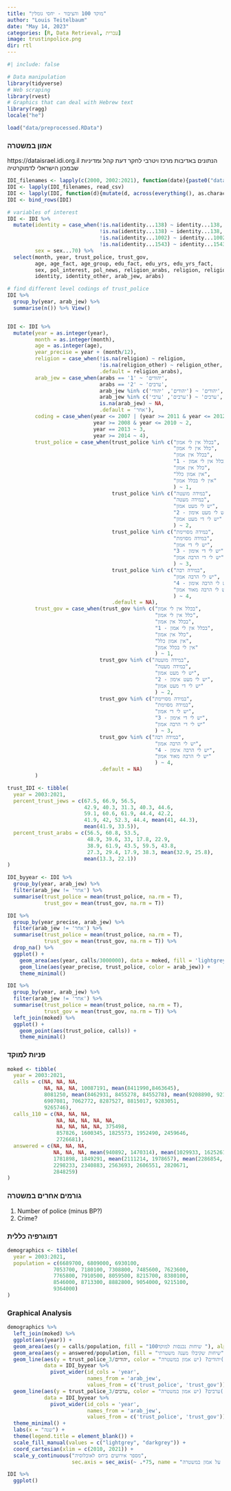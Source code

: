 ```yaml
---
title: "מוקד 100 והציבור - יחסי גומלין"
author: "Louis Teitelbaum"
date: "May 14, 2023"
categories: [R, Data Retrieval, עברית]
image: trustinpolice.png
dir: rtl
---
```


```r
#| include: false

# Data manipulation
library(tidyverse)
# Web scraping
library(rvest)
# Graphics that can deal with Hebrew text
library(ragg)
locale("he")

load("data/preprocessed.RData")
```

### אמון במשטרה

https://dataisrael.idi.org.il הנתונים באדיבות מרכז ויטרבי לחקר דעת קהל ומדיניות שבמכון הישראלי לדמוקרטיה

```r
IDI_filenames <- lapply(c(2000, 2002:2021), function(date){paste0("data/IDI_", date, ".csv")})
IDI <- lapply(IDI_filenames, read_csv)
IDI <- lapply(IDI, function(d){mutate(d, across(everything(), as.character))})
IDI <- bind_rows(IDI)

# variables of interest
IDI <- IDI %>% 
  mutate(identity = case_when(!is.na(identity...138) ~ identity...138, 
                              !is.na(identity...138) ~ identity...138, 
                              !is.na(identity...1002) ~ identity...1002, 
                              !is.na(identity...1543) ~ identity...1543),
         sex = sex...70) %>% 
  select(month, year, trust_police, trust_gov, 
         age, age_fact, age_group, edu_fact, edu_yrs, edu_yrs_fact,
         sex, pol_interest, pol_news, religion_arabs, religion, religion_other,
         identity, identity_other, arab_jew, arabs)

# find different level codings of trust_police
IDI %>% 
  group_by(year, arab_jew) %>% 
  summarise(n()) %>% View()


IDI <- IDI %>% 
  mutate(year = as.integer(year),
         month = as.integer(month),
         age = as.integer(age),
         year_precise = year + (month/12),
         religion = case_when(!is.na(religion) ~ religion, 
                              !is.na(religion_other) ~ religion_other, 
                              .default = religion_arabs),
         arab_jew = case_when(arabs == '1' ~ 'יהודים',
                              arabs == '2' ~ 'ערבים',
                              arab_jew %in% c('יהודים', 'יהודי') ~ 'יהודים',
                              arab_jew %in% c('ערבים', 'ערבי') ~ 'ערבים',
                              is.na(arab_jew) ~ NA,
                              .default = 'אחר'),
         coding = case_when(year <= 2007 | (year >= 2011 & year <= 2012) ~ 1,
                            year >= 2008 & year <= 2010 ~ 2,
                            year == 2013 ~ 3,
                            year >= 2014 ~ 4),
         trust_police = case_when(trust_police %in% c("בכלל אין לי אמון",
                                                      "כלל אין לי אמון",
                                                      "בכלל אין אמון",
                                                      "1 - בכלל אין לי אמון",
                                                      "כלל אין אמון",
                                                      "אין אמון כלל",
                                                      "אין לי בכלל אמון"
                                                      ) ~ 1,
                                  trust_police %in% c("במידה מועטה",
                                                      "במידה מעטה",
                                                      "יש לי מעט אמון",
                                                      "2 - יש לי מעט אימון",
                                                      "יש לי די מעט אמון"
                                                      ) ~ 2,
                                  trust_police %in% c("במידה מסויימת",
                                                      "במידה מסוימת",
                                                      "יש לי די אמון",
                                                      "3 - יש לי די אימון",
                                                      "יש לי די הרבה אמון"
                                                      ) ~ 3,
                                  trust_police %in% c("במידה רבה",
                                                      "יש לי הרבה אמון",
                                                      "4 - יש לי הרבה אימון",
                                                      "יש לי הרבה מאוד אמון"
                                                      ) ~ 4,
                                  .default = NA),
         trust_gov = case_when(trust_gov %in% c("בכלל אין לי אמון",
                                                "כלל אין לי אמון",
                                                "בכלל אין אמון",
                                                "1 - בכלל אין לי אמון",
                                                "כלל אין אמון",
                                                "אין אמון כלל",
                                                "אין לי בכלל אמון"
                                                ) ~ 1,
                              trust_gov %in% c("במידה מועטה",
                                                "במידה מעטה",
                                                "יש לי מעט אמון",
                                                "2 - יש לי מעט אימון",
                                                "יש לי די מעט אמון"
                                                ) ~ 2,
                              trust_gov %in% c("במידה מסויימת",
                                                "במידה מסוימת",
                                                "יש לי די אמון",
                                                "3 - יש לי די אימון",
                                                "יש לי די הרבה אמון"
                                                ) ~ 3,
                              trust_gov %in% c("במידה רבה",
                                                "יש לי הרבה אמון",
                                                "4 - יש לי הרבה אימון",
                                                "יש לי הרבה מאוד אמון"
                                                ) ~ 4,
                              .default = NA)
         )

trust_IDI <- tibble(
  year = 2003:2021,
  percent_trust_jews = c(67.5, 66.9, 56.5,
                         42.9, 40.3, 31.3, 40.3, 44.6, 
                         59.1, 60.6, 61.9, 44.4, 42.2, 
                         41.9, 42, 52.3, 44.4, mean(41, 44.3),
                         mean(41.9, 33.5)),
  percent_trust_arabs = c(56.5, 60.8, 53.5,
                          48.9, 39.6, 33, 17.8, 22.9, 
                          38.9, 61.9, 43.5, 59.5, 43.8, 
                          27.3, 29.4, 17.9, 38.3, mean(32.9, 25.8),
                         mean(13.3, 22.1))
)

IDI_byyear <- IDI %>% 
  group_by(year, arab_jew) %>% 
  filter(arab_jew != 'אחר') %>% 
  summarise(trust_police = mean(trust_police, na.rm = T),
            trust_gov = mean(trust_gov, na.rm = T))

IDI %>% 
  group_by(year_precise, arab_jew) %>% 
  filter(arab_jew != 'אחר') %>% 
  summarise(trust_police = mean(trust_police, na.rm = T),
            trust_gov = mean(trust_gov, na.rm = T)) %>% 
  drop_na() %>% 
  ggplot() +
    geom_area(aes(year, calls/3000000), data = moked, fill = 'lightgrey') +
    geom_line(aes(year_precise, trust_police, color = arab_jew)) +
    theme_minimal()

IDI %>% 
  group_by(year, arab_jew) %>% 
  filter(arab_jew != 'אחר') %>% 
  summarise(trust_police = mean(trust_police, na.rm = T),
            trust_gov = mean(trust_gov, na.rm = T)) %>% 
  left_join(moked) %>% 
  ggplot() +
    geom_point(aes(trust_police, calls)) +
    theme_minimal()

```

### פניות למוקד

```r
moked <- tibble(
  year = 2003:2021,
  calls = c(NA, NA, NA,
            NA, NA, NA, 10087191, mean(8411990,8463645),
            8081250, mean(8462931, 8455278, 8455278), mean(9208890, 9218107, 9215914), mean(8230516, 8228476), 7452941,
            6907081, 7062772, 8287527, 8815017, 9283051,
            9265746),
  calls_110 = c(NA, NA, NA,
                NA, NA, NA, NA, NA,
                NA, NA, NA, NA, 375498,
                857826, 1600345, 1825573, 1952490, 2459646,
                2726681),
  answered = c(NA, NA, NA,
               NA, NA, NA, mean(940892, 1470314), mean(1029933, 1625261),
               1781898, 1849291, mean(2111214, 1978657), mean(2286854, 2072764), mean(2153435, 2165956),
               2298233, 2340883, 2563693, 2606551, 2820671,
               2848259)
)
```

### גורמים אחרים במשטרה

1.  Number of police (minus BP?)
2.  Crime?

### דמוגרפיה כללית

```r
demographics <- tibble(
  year = 2003:2021,
  population = c(6689700, 6809000, 6930100,
               7053700, 7180100, 7308800, 7485600, 7623600, 
               7765800, 7910500, 8059500, 8215700, 8380100, 
               8546000, 8713300, 8882800, 9054000, 9215100, 
               9364000)
)
```

### Graphical Analysis

```r
demographics %>% 
  left_join(moked) %>% 
  ggplot(aes(year)) +
  geom_area(aes(y = calls/population, fill = "100שיחות נכנסות למוקד "), alpha = .8) +
  geom_area(aes(y = answered/population, fill = "שיחות שקיבלו מענה משטרתי"), alpha = .8) +
  geom_line(aes(y = trust_police_יהודים/3, color = "יש אמון במשטרה) ?יהודים("), linewidth = 2,
            data = IDI_byyear %>% 
              pivot_wider(id_cols = 'year', 
                          names_from = 'arab_jew', 
                          values_from = c('trust_police', 'trust_gov'))) +
  geom_line(aes(y = trust_police_ערבים/3, color = "יש אמון במשטרה) ?ערבים("), linewidth = 2,
            data = IDI_byyear %>% 
              pivot_wider(id_cols = 'year', 
                          names_from = 'arab_jew', 
                          values_from = c('trust_police', 'trust_gov'))) +
  theme_minimal() +
  labs(x = "שנה") + 
  theme(legend.title = element_blank()) +
  scale_fill_manual(values = c("lightgrey", "darkgrey")) +
  coord_cartesian(xlim = c(2010, 2021)) +
  scale_y_continuous("מספר אירועים ביחס לאוכלוסיה", 
                     sec.axis = sec_axis(~ .*75, name = "אחוז המדווחים על אמון במשטרה"))

IDI %>% 
  ggplot()


```
